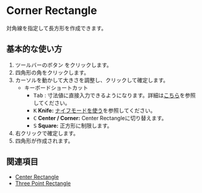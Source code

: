 
# Corner Rectangle

<Reference shortcut='' command='Corner Rectangle' button='ツールバー' />

対角線を指定して長方形を作成できます。

## 基本的な使い方

1. ツールバーのボタン <ButtonIcon type="button-corner-rectangle" /> をクリックします。
2. 四角形の角をクリックします。
3. カーソルを動かして大きさを調整し、クリックして確定します。
   - <Kst>キーボードショートカット</Kst>
      - <kbd>Tab</kbd> : 寸法値に直接入力できるようになります。詳細は[こちら](/tool/sketching-essentials#specify-dimensions-numerically)を参照してください。 
      - <kbd>K</kbd> **Knife:** [ナイフモードを使う](/tool/sketching-essentials#use-knife-mode)を参照してください。
      - <kbd>C</kbd> **Center / Corner:** Center Rectangleに切り替えます。
      - <kbd>S</kbd> **Square:** 正方形に制限します。
4. 右クリックで確定します。
5. 四角形が作成されます。

<VideoPlayer fileName="corner-rectangle"/>

## 関連項目

- [Center Rectangle](center-rectangle)
- [Three Point Rectangle](three-point-rectangle)



